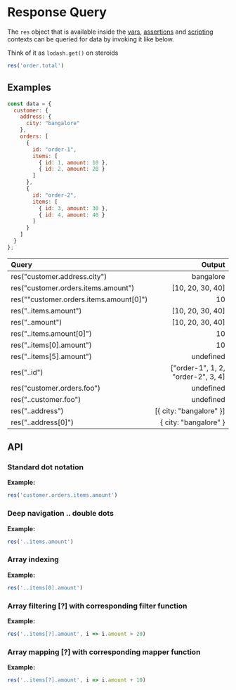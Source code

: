 # Response Query

The `res` object that is available inside the [vars](./vars.html), [assertions](../testing/assertions.html) and [scripting](./introduction.html) contexts can be queried for data by invoking it like below.

Think of it as `lodash.get()` on steroids

```js
res('order.total')
```

## Examples
```js
const data = {
  customer: {
    address: {
      city: "bangalore"
    },
    orders: [
      {
        id: "order-1",
        items: [
          { id: 1, amount: 10 },
          { id: 2, amount: 20 }
        ]
      },
      {
        id: "order-2",
        items: [
          { id: 3, amount: 30 },
          { id: 4, amount: 40 }
        ]
      }
    ]
  }
};
```
| Query                                   |                             Output |
|:----------------------------------------|-----------------------------------:|
| res("customer.address.city")            |                          bangalore |
| res("customer.orders.items.amount")     |                   [10, 20, 30, 40] |
| res(""customer.orders.items.amount[0]") |                                 10 |
| res("..items.amount")                   |                   [10, 20, 30, 40] |
| res("..amount")                         |                   [10, 20, 30, 40] |
| res("..items.amount[0]")                |                                 10 |
| res("..items[0].amount")                |                                 10 |
| res("..items[5].amount")                |                          undefined |
| res("..id")                             | ["order-1", 1, 2, "order-2", 3, 4] |
| res("customer.orders.foo")              |                          undefined |
| res("..customer.foo")                   |                          undefined |
| res("..address")                        |          [\{ city: "bangalore" \}] |
| res("..address[0]")                     |            \{ city: "bangalore" \} |

## API

### Standard dot notation

**Example:**
```js
res('customer.orders.items.amount')
```

### Deep navigation .. double dots

**Example:**
```js
res('..items.amount')
```

### Array indexing

**Example:**
```js
res('..items[0].amount')
```

### Array filtering [?] with corresponding filter function

**Example:**
```js
res('..items[?].amount', i => i.amount > 20)
```


### Array mapping [?] with corresponding mapper function

**Example:**
```js
res('..items[?].amount', i => i.amount + 10)
```


